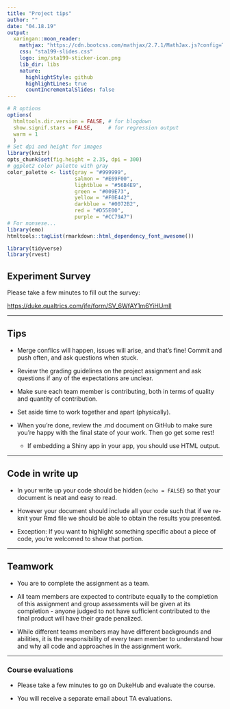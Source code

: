 ```yaml
---
title: "Project tips"
author: ""
date: "04.18.19"
output:
  xaringan::moon_reader:
    mathjax: "https://cdn.bootcss.com/mathjax/2.7.1/MathJax.js?config=TeX-MML-AM_HTMLorMML"
    css: "sta199-slides.css"
    logo: img/sta199-sticker-icon.png
    lib_dir: libs
    nature:
      highlightStyle: github
      highlightLines: true
      countIncrementalSlides: false
---
```


```r
# R options
options(
  htmltools.dir.version = FALSE, # for blogdown
  show.signif.stars = FALSE,     # for regression output
  warm = 1
  )
# Set dpi and height for images
library(knitr)
opts_chunk$set(fig.height = 2.35, dpi = 300) 
# ggplot2 color palette with gray
color_palette <- list(gray = "#999999", 
                      salmon = "#E69F00", 
                      lightblue = "#56B4E9", 
                      green = "#009E73", 
                      yellow = "#F0E442", 
                      darkblue = "#0072B2", 
                      red = "#D55E00", 
                      purple = "#CC79A7")
# For nonsese...
library(emo)
htmltools::tagList(rmarkdown::html_dependency_font_awesome())
```

```r
library(tidyverse)
library(rvest)
```

## Experiment Survey 

Please take a few minutes to fill out the survey: 

[https://duke.qualtrics.com/jfe/form/SV_6WfAY1m6YiHUmIl](https://duke.qualtrics.com/jfe/form/SV_6WfAY1m6YiHUmIl)

---

## Tips

- Merge conflics will happen, issues will arise, and that’s fine! Commit and push often, and ask questions when stuck.

- Review the grading guidelines on the project assignment and ask questions if any of the expectations are unclear.

- Make sure each team member is contributing, both in terms of quality and quantity of contribution.

- Set aside time to work together and apart (physically).

- When you’re done, review the .md document on GitHub to make sure you’re happy with the final state of your work. Then go get some rest! 
  - If embedding a Shiny app in your app, you should use HTML output.

---

## Code in write up

- In your write up your code should be hidden (`echo = FALSE`) so that your document is neat and easy to read. 

- However your document should include all your code such that if we re-knit your Rmd file we should be able to obtain the results you presented. 

- Exception: If you want to highlight something specific about a piece of code, you’re welcomed to show that portion.

---

## Teamwork

- You are to complete the assignment as a team. 

- All team members are expected to contribute equally to the completion of this assignment and group assessments will be given at its completion - anyone judged to not have sufficient contributed to the final product will have their grade penalized. 

- While different teams members may have different backgrounds and abilities, it is the responsibility of every team member to understand how and why all code and approaches in the assignment work.

---

### Course evaluations

- Please take a few minutes to go on DukeHub and evaluate the course.

- You will receive a separate email about TA evaluations.
